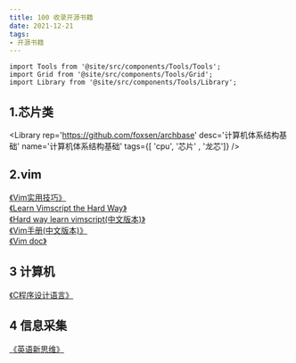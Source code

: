 ```yaml
---
title: 100 收录开源书籍
date: 2021-12-21
tags:
- 开源书籍
---
```



```mdx-code-block
import Tools from '@site/src/components/Tools/Tools';
import Grid from '@site/src/components/Tools/Grid';
import Library from '@site/src/components/Tools/Library';
```

## 1.芯片类
<Grid>

<Library
    rep='https://github.com/foxsen/archbase'
    desc='计算机体系结构基础'
    name='计算机体系结构基础'
    tags={[ 'cpu', '芯片' , '龙芯']}
/>

</Grid>

## 2.vim

[《Vim实用技巧》](https://qiniu.wuchuheng.com/books/Vim.pdf)  
[《Learn Vimscript the Hard Way》](https://learnvimscriptthehardway.stevelosh.com/)  
[《Hard way learn vimscript(中文版本)》](https://www.kancloud.cn/kancloud/learn-vimscript-the-hard-way/49321)  
[《Vim手册(中文版本)》](https://yianwillis.github.io/vimcdoc/doc/eval.html#functions)  
[《Vim doc》](http://vimdoc.sourceforge.net/htmldoc/eval.html#winnr())  


## 3 计算机
[《C程序设计语言》](https://qiniu.wuchuheng.com/books%2FC%E7%A8%8B%E5%BA%8F%E8%AE%BE%E8%AE%A1%E8%AF%AD%E8%A8%80.pdf)

## 4 信息采集
[《英语新思维》](https://qiniu.wuchuheng.com/books/%E6%96%B0%E4%B8%9C%E6%96%B9%C2%B7%E8%8B%B1%E8%AF%AD%E8%AF%AD%E6%B3%95%E6%96%B0%E6%80%9D%E7%BB%B4%E5%88%9D%E7%BA%A7%E6%95%99%E7%A8%8B%2B%E4%B8%AD%E7%BA%A7%E6%95%99%E7%A8%8B%2B%E9%AB%98%E7%BA%A7%E6%95%99%E7%A8%8B%28%E5%A5%97%E8%A3%85%E5%85%B13%E5%86%8C%29%20%28%E5%BC%A0%E6%BB%A1%E8%83%9C%29%20%28z-lib.org%29.pdf)

